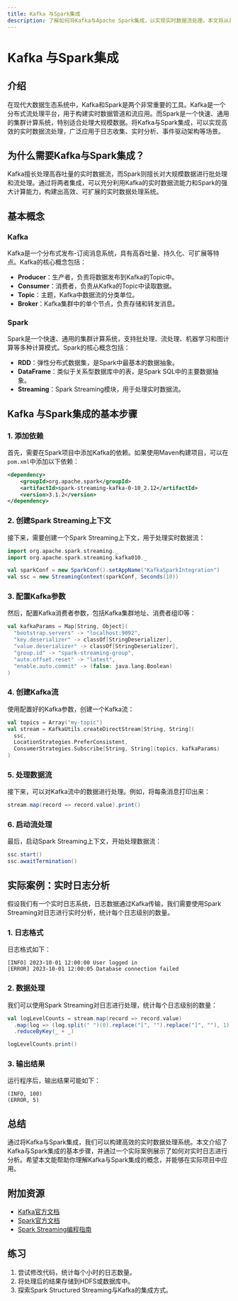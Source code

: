 ```yaml
---
title: Kafka 与Spark集成
description: 了解如何将Kafka与Apache Spark集成，以实现实时数据流处理。本文将从基础概念讲起，逐步深入，并提供代码示例和实际案例。
---
```


# Kafka 与Spark集成

## 介绍

在现代大数据生态系统中，Kafka和Spark是两个非常重要的工具。Kafka是一个分布式流处理平台，用于构建实时数据管道和流应用。而Spark是一个快速、通用的集群计算系统，特别适合处理大规模数据。将Kafka与Spark集成，可以实现高效的实时数据流处理，广泛应用于日志收集、实时分析、事件驱动架构等场景。

## 为什么需要Kafka与Spark集成？

Kafka擅长处理高吞吐量的实时数据流，而Spark则擅长对大规模数据进行批处理和流处理。通过将两者集成，可以充分利用Kafka的实时数据流能力和Spark的强大计算能力，构建出高效、可扩展的实时数据处理系统。

## 基本概念

### Kafka

Kafka是一个分布式发布-订阅消息系统，具有高吞吐量、持久化、可扩展等特点。Kafka的核心概念包括：

- **Producer**：生产者，负责将数据发布到Kafka的Topic中。
- **Consumer**：消费者，负责从Kafka的Topic中读取数据。
- **Topic**：主题，Kafka中数据流的分类单位。
- **Broker**：Kafka集群中的单个节点，负责存储和转发消息。

### Spark

Spark是一个快速、通用的集群计算系统，支持批处理、流处理、机器学习和图计算等多种计算模式。Spark的核心概念包括：

- **RDD**：弹性分布式数据集，是Spark中最基本的数据抽象。
- **DataFrame**：类似于关系型数据库中的表，是Spark SQL中的主要数据抽象。
- **Streaming**：Spark Streaming模块，用于处理实时数据流。

## Kafka 与Spark集成的基本步骤

### 1. 添加依赖

首先，需要在Spark项目中添加Kafka的依赖。如果使用Maven构建项目，可以在`pom.xml`中添加以下依赖：

```xml
<dependency>
    <groupId>org.apache.spark</groupId>
    <artifactId>spark-streaming-kafka-0-10_2.12</artifactId>
    <version>3.1.2</version>
</dependency>
```

### 2. 创建Spark Streaming上下文

接下来，需要创建一个Spark Streaming上下文，用于处理实时数据流：

```scala
import org.apache.spark.streaming._
import org.apache.spark.streaming.kafka010._

val sparkConf = new SparkConf().setAppName("KafkaSparkIntegration")
val ssc = new StreamingContext(sparkConf, Seconds(10))
```

### 3. 配置Kafka参数

然后，配置Kafka消费者参数，包括Kafka集群地址、消费者组ID等：

```scala
val kafkaParams = Map[String, Object](
  "bootstrap.servers" -> "localhost:9092",
  "key.deserializer" -> classOf[StringDeserializer],
  "value.deserializer" -> classOf[StringDeserializer],
  "group.id" -> "spark-streaming-group",
  "auto.offset.reset" -> "latest",
  "enable.auto.commit" -> (false: java.lang.Boolean)
)
```

### 4. 创建Kafka流

使用配置好的Kafka参数，创建一个Kafka流：

```scala
val topics = Array("my-topic")
val stream = KafkaUtils.createDirectStream[String, String](
  ssc,
  LocationStrategies.PreferConsistent,
  ConsumerStrategies.Subscribe[String, String](topics, kafkaParams)
)
```

### 5. 处理数据流

接下来，可以对Kafka流中的数据进行处理。例如，将每条消息打印出来：

```scala
stream.map(record => record.value).print()
```

### 6. 启动流处理

最后，启动Spark Streaming上下文，开始处理数据流：

```scala
ssc.start()
ssc.awaitTermination()
```

## 实际案例：实时日志分析

假设我们有一个实时日志系统，日志数据通过Kafka传输，我们需要使用Spark Streaming对日志进行实时分析，统计每个日志级别的数量。

### 1. 日志格式

日志格式如下：

```
[INFO] 2023-10-01 12:00:00 User logged in
[ERROR] 2023-10-01 12:00:05 Database connection failed
```

### 2. 数据处理

我们可以使用Spark Streaming对日志进行处理，统计每个日志级别的数量：

```scala
val logLevelCounts = stream.map(record => record.value)
  .map(log => (log.split(" ")(0).replace("[", "").replace("]", ""), 1))
  .reduceByKey(_ + _)

logLevelCounts.print()
```

### 3. 输出结果

运行程序后，输出结果可能如下：

```
(INFO, 100)
(ERROR, 5)
```

## 总结

通过将Kafka与Spark集成，我们可以构建高效的实时数据处理系统。本文介绍了Kafka与Spark集成的基本步骤，并通过一个实际案例展示了如何对实时日志进行分析。希望本文能帮助你理解Kafka与Spark集成的概念，并能够在实际项目中应用。

## 附加资源

- [Kafka官方文档](https://kafka.apache.org/documentation/)
- [Spark官方文档](https://spark.apache.org/docs/latest/)
- [Spark Streaming编程指南](https://spark.apache.org/docs/latest/streaming-programming-guide.html)

## 练习

1. 尝试修改代码，统计每个小时的日志数量。
2. 将处理后的结果存储到HDFS或数据库中。
3. 探索Spark Structured Streaming与Kafka的集成方式。